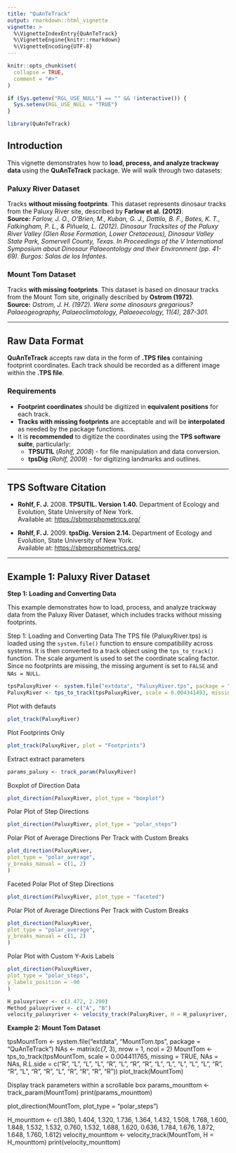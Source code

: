 ```yaml
---
title: "QuAnTeTrack"
output: rmarkdown::html_vignette
vignette: >
  %\VignetteIndexEntry{QuAnTeTrack}
  %\VignetteEngine{knitr::rmarkdown}
  %\VignetteEncoding{UTF-8}
---
```


```r
knitr::opts_chunk$set(
  collapse = TRUE,
  comment = "#>"
)
```

```r
if (Sys.getenv("RGL_USE_NULL") == "" && !interactive()) {
  Sys.setenv(RGL_USE_NULL = "TRUE")
}
```

```r
library(QuAnTeTrack)
```

## **Introduction**  
This vignette demonstrates how to **load, process, and analyze trackway data** using the **QuAnTeTrack** package. We will walk through two datasets:

### **Paluxy River Dataset**  
Tracks **without missing footprints**. This dataset represents dinosaur tracks from the Paluxy River site, described by **Farlow et al. (2012)**.  
**Source:** *Farlow, J. O., O’Brien, M., Kuban, G. J., Dattilo, B. F., Bates, K. T., Falkingham, P. L., & Piñuela, L. (2012). Dinosaur Tracksites of the Paluxy River Valley (Glen Rose Formation, Lower Cretaceous), Dinosaur Valley State Park, Somervell County, Texas. In Proceedings of the V International Symposium about Dinosaur Palaeontology and their Environment (pp. 41-69). Burgos: Salas de los Infantes.*

### **Mount Tom Dataset**  
Tracks **with missing footprints**. This dataset is based on dinosaur tracks from the Mount Tom site, originally described by **Ostrom (1972)**.  
**Source:** *Ostrom, J. H. (1972). Were some dinosaurs gregarious? Palaeogeography, Palaeoclimatology, Palaeoecology, 11(4), 287-301.*

---

## **Raw Data Format**  
**QuAnTeTrack** accepts raw data in the form of **.TPS files** containing footprint coordinates. Each track should be recorded as a different image within the **.TPS file**.  

### **Requirements**  
- **Footprint coordinates** should be digitized in **equivalent positions** for each track.  
- **Tracks with missing footprints** are acceptable and will be **interpolated** as needed by the package functions.  
- It is **recommended** to digitize the coordinates using the **TPS software suite**, particularly:  
  - **TPSUTIL** (*Rohlf, 2008*) - for file manipulation and data conversion.  
  - **tpsDig** (*Rohlf, 2009*) - for digitizing landmarks and outlines.  

---

## **TPS Software Citation**  
- **Rohlf, F. J.** 2008. **TPSUTIL. Version 1.40.** Department of Ecology and Evolution, State University of New York.  
  Available at: [https://sbmorphometrics.org/](https://sbmorphometrics.org/)  

- **Rohlf, F. J.** 2009. **tpsDig. Version 2.14.** Department of Ecology and Evolution, State University of New York.  
  Available at: [https://sbmorphometrics.org/](https://sbmorphometrics.org/)

---

## **Example 1: Paluxy River Dataset**

**Step 1:** **Loading and Converting Data**

This example demonstrates how to load, process, and analyze trackway data from the Paluxy River Dataset, which includes tracks without missing footprints.

Step 1: Loading and Converting Data
The TPS file (PaluxyRiver.tps) is loaded using the `system.file()` function to ensure compatibility across systems. It is then converted to a track object using the `tps_to_track()` function. The scale argument is used to set the coordinate scaling factor. Since no footprints are missing, the missing argument is set to `FALSE` and `NAs = NULL`.

```r
tpsPaluxyRiver <- system.file("extdata", "PaluxyRiver.tps", package = "QuAnTeTrack")
PaluxyRiver <- tps_to_track(tpsPaluxyRiver, scale = 0.004341493, missing = FALSE, NAs = NULL)
```

Plot with defauts
```r
plot_track(PaluxyRiver)
```

Plot Footprints Only
```r
plot_track(PaluxyRiver, plot = "Footprints")
```

Extract extract parameters
```r
params_paluxy <- track_param(PaluxyRiver)
```

Boxplot of Direction Data
```r
plot_direction(PaluxyRiver, plot_type = "boxplot")
```

Polar Plot of Step Directions
```r
plot_direction(PaluxyRiver, plot_type = "polar_steps")
```


Polar Plot of Average Directions Per Track with Custom Breaks
```r
plot_direction(PaluxyRiver,
plot_type = "polar_average",
y_breaks_manual = c(1, 2)
)
```


Faceted Polar Plot of Step Directions
```r
plot_direction(PaluxyRiver, plot_type = "faceted")
```


Polar Plot of Average Directions Per Track with Custom Breaks
```r
plot_direction(PaluxyRiver,
plot_type = "polar_average",
y_breaks_manual = c(1, 2)
)
```


Polar Plot with Custom Y-Axis Labels
```r
plot_direction(PaluxyRiver,
plot_type = "polar_steps",
y_labels_position = -90
)
```



```r
H_paluxyriver <- c(3.472, 2.200)
Method_paluxyriver <- c("A", "B")
velocity_paluxyriver <- velocity_track(PaluxyRiver, H = H_paluxyriver, method = Method_paluxyriver)
```


**Example 2: Mount Tom Dataset**

tpsMountTom <- system.file("extdata", "MountTom.tps", package = "QuAnTeTrack")
NAs <- matrix(c(7, 3), nrow = 1, ncol = 2)
MountTom <- tps_to_track(tpsMountTom, scale = 0.004411765, missing = TRUE, NAs = NAs,
                         R.L.side = c("R", "L", "L", "L", "R", "L", "R", "R", "L", "L", 
                                      "L", "L", "L", "R", "R", "L", "R", "R", "L", "R", 
                                      "R", "R", "R"))
plot_track(MountTom)

Display track parameters within a scrollable box
params_mounttom <- track_param(MountTom)
print(params_mounttom)

plot_direction(MountTom, plot_type = "polar_steps")

H_mounttom <- c(1.380, 1.404, 1.320, 1.736, 1.364, 1.432, 1.508, 1.768, 1.600, 1.848, 
                1.532, 1.532, 0.760, 1.532, 1.688, 1.620, 0.636, 1.784, 1.676, 1.872, 
                1.648, 1.760, 1.612)
velocity_mounttom <- velocity_track(MountTom, H = H_mounttom)
print(velocity_mounttom)


